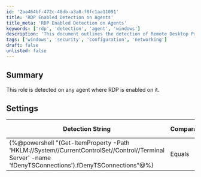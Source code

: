 ```yaml
---
id: '2aa464bf-472c-48db-a3a8-f8fc1aa11091'
title: 'RDP Enabled Detection on Agents'
title_meta: 'RDP Enabled Detection on Agents'
keywords: ['rdp', 'detection', 'agent', 'windows']
description: 'This document outlines the detection of Remote Desktop Protocol (RDP) enabled on agents. It provides the detection string, comparator, result, and applicable operating systems for effective monitoring and management.'
tags: ['windows', 'security', 'configuration', 'networking']
draft: false
unlisted: false
---
```

## Summary

This role is detected on any agent where RDP is enabled on it.

## Settings

| Detection String                                                                                     | Comparator | Result | Applicable OS |
|------------------------------------------------------------------------------------------------------|------------|--------|----------------|
| \{%@powershell "(Get-ItemProperty -Path 'HKLM://System//CurrentControlSet//Control//Terminal Server' -name 'fDenyTSConnections').fDenyTSConnections"@%} | Equals     | 0      | Windows        |













